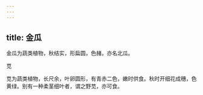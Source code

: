 ```yaml
---
---
---
```

title: 金瓜
---



金瓜为蔬类植物，秋结实，形扁圆，色赭，亦名北瓜。

苋

苋为蔬类植物，长尺余，叶卵圆形，有青赤二色，嫩时供食。秋时开细花成穗，色黄绿。别有一种柔茎细叶者，谓之野苋，亦可食。